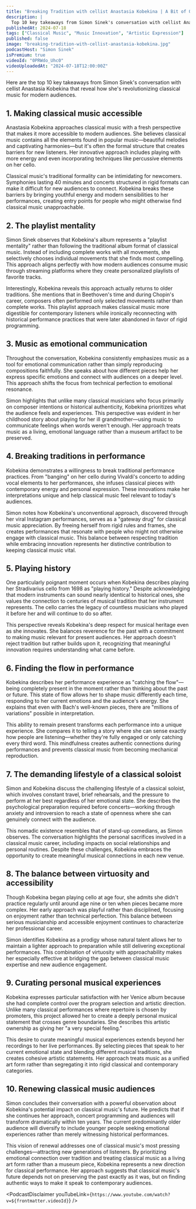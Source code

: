 ```yaml
---
title: "Breaking Tradition with cellist Anastasia Kobekina | A Bit of Optimism Podcast"
description: |
  Top 10 key takeaways from Simon Sinek's conversation with cellist Anastasia Kobekina that reveal how she's revolutionizing classical music for modern audiences.
publishedAt: 2024-07-18
tags: ["Classical Music", "Music Innovation", "Artistic Expression"]
published: false
image: "breaking-tradition-with-cellist-anastasia-kobekina.jpg"
podcastHost: "Simon Sinek"
isPremium: true
videoId: "0PRWdo_Uhc0"
videoUploadedAt: "2024-07-18T12:00:00Z"
---
```



<PodcastSummaryPageLayout frontmatter={frontmatter}>

Here are the top 10 key takeaways from Simon Sinek's conversation with cellist Anastasia Kobekina that reveal how she's revolutionizing classical music for modern audiences.

## 1. Making classical music accessible

Anastasia Kobekina approaches classical music with a fresh perspective that makes it more accessible to modern audiences. She believes classical music contains all the elements found in popular music—beautiful melodies and captivating harmonies—but it's often the formal structure that creates barriers for new listeners. Her innovative approach includes playing with more energy and even incorporating techniques like percussive elements on her cello.

Classical music's traditional formality can be intimidating for newcomers. Symphonies lasting 40 minutes and concerts structured in rigid formats can make it difficult for new audiences to connect. Kobekina breaks these barriers by bringing youthful energy and modern sensibilities to her performances, creating entry points for people who might otherwise find classical music unapproachable.

## 2. The playlist mentality

Simon Sinek observes that Kobekina's album represents a "playlist mentality" rather than following the traditional album format of classical music. Instead of including complete works with all movements, she selectively chooses individual movements that she finds most compelling. This approach aligns perfectly with how modern audiences consume music through streaming platforms where they create personalized playlists of favorite tracks.

Interestingly, Kobekina reveals this approach actually returns to older traditions. She mentions that in Beethoven's time and during Chopin's career, composers often performed only selected movements rather than complete works. This playlist approach makes classical music more digestible for contemporary listeners while ironically reconnecting with historical performance practices that were later abandoned in favor of rigid programming.

## 3. Music as emotional communication

Throughout the conversation, Kobekina consistently emphasizes music as a tool for emotional communication rather than simply reproducing compositions faithfully. She speaks about how different pieces help her express specific emotions and connect with audiences on a deeper level. This approach shifts the focus from technical perfection to emotional resonance.

Simon highlights that unlike many classical musicians who focus primarily on composer intentions or historical authenticity, Kobekina prioritizes what the audience feels and experiences. This perspective was evident in her childhood story about playing for her ill grandmother—using music to communicate feelings when words weren't enough. Her approach treats music as a living, emotional language rather than a museum artifact to be preserved.

## 4. Breaking traditions in performance

Kobekina demonstrates a willingness to break traditional performance practices. From "banging" on her cello during Vivaldi's concerto to adding vocal elements to her performances, she infuses classical pieces with contemporary energy and personal expression. These innovations make her interpretations unique and help classical music feel relevant to today's audiences.

Simon notes how Kobekina's unconventional approach, discovered through her viral Instagram performances, serves as a "gateway drug" for classical music appreciation. By freeing herself from rigid rules and frames, she creates performances that resonate with people who might not otherwise engage with classical music. This balance between respecting tradition while embracing innovation represents her distinctive contribution to keeping classical music vital.

## 5. Playing history

One particularly poignant moment occurs when Kobekina describes playing her Stradivarius cello from 1698 as "playing history." Despite acknowledging that modern instruments can sound nearly identical to historical ones, she values the connection to centuries of musical tradition that her instrument represents. The cello carries the legacy of countless musicians who played it before her and will continue to do so after.

This perspective reveals Kobekina's deep respect for musical heritage even as she innovates. She balances reverence for the past with a commitment to making music relevant for present audiences. Her approach doesn't reject tradition but rather builds upon it, recognizing that meaningful innovation requires understanding what came before.

## 6. Finding the flow in performance

Kobekina describes her performance experience as "catching the flow"—being completely present in the moment rather than thinking about the past or future. This state of flow allows her to shape music differently each time, responding to her current emotions and the audience's energy. She explains that even with Bach's well-known pieces, there are "millions of variations" possible in interpretation.

This ability to remain present transforms each performance into a unique experience. She compares it to telling a story where she can sense exactly how people are listening—whether they're fully engaged or only catching every third word. This mindfulness creates authentic connections during performances and prevents classical music from becoming mechanical reproduction.

## 7. The demanding lifestyle of a classical soloist

Simon and Kobekina discuss the challenging lifestyle of a classical soloist, which involves constant travel, brief rehearsals, and the pressure to perform at her best regardless of her emotional state. She describes the psychological preparation required before concerts—working through anxiety and introversion to reach a state of openness where she can genuinely connect with the audience.

This nomadic existence resembles that of stand-up comedians, as Simon observes. The conversation highlights the personal sacrifices involved in a classical music career, including impacts on social relationships and personal routines. Despite these challenges, Kobekina embraces the opportunity to create meaningful musical connections in each new venue.

## 8. The balance between virtuosity and accessibility

Though Kobekina began playing cello at age four, she admits she didn't practice regularly until around age nine or ten when pieces became more complex. Her early approach was playful rather than disciplined, focusing on enjoyment rather than technical perfection. This balance between serious musicianship and accessible enjoyment continues to characterize her professional career.

Simon identifies Kobekina as a prodigy whose natural talent allows her to maintain a lighter approach to preparation while still delivering exceptional performances. This combination of virtuosity with approachability makes her especially effective at bridging the gap between classical music expertise and new audience engagement.

## 9. Curating personal musical experiences

Kobekina expresses particular satisfaction with her Venice album because she had complete control over the program selection and artistic direction. Unlike many classical performances where repertoire is chosen by promoters, this project allowed her to create a deeply personal musical statement that crosses genre boundaries. She describes this artistic ownership as giving her "a very special feeling."

This desire to curate meaningful musical experiences extends beyond her recordings to her live performances. By selecting pieces that speak to her current emotional state and blending different musical traditions, she creates cohesive artistic statements. Her approach treats music as a unified art form rather than segregating it into rigid classical and contemporary categories.

## 10. Renewing classical music audiences

Simon concludes their conversation with a powerful observation about Kobekina's potential impact on classical music's future. He predicts that if she continues her approach, concert programming and audiences will transform dramatically within ten years. The current predominantly older audience will diversify to include younger people seeking emotional experiences rather than merely witnessing historical performances.

This vision of renewal addresses one of classical music's most pressing challenges—attracting new generations of listeners. By prioritizing emotional connection over tradition and treating classical music as a living art form rather than a museum piece, Kobekina represents a new direction for classical performance. Her approach suggests that classical music's future depends not on preserving the past exactly as it was, but on finding authentic ways to make it speak to contemporary audiences.

<PodcastDisclaimer
  youTubeLink={`https://www.youtube.com/watch?v=${frontmatter.videoId}`}
/>

</PodcastSummaryPageLayout>
